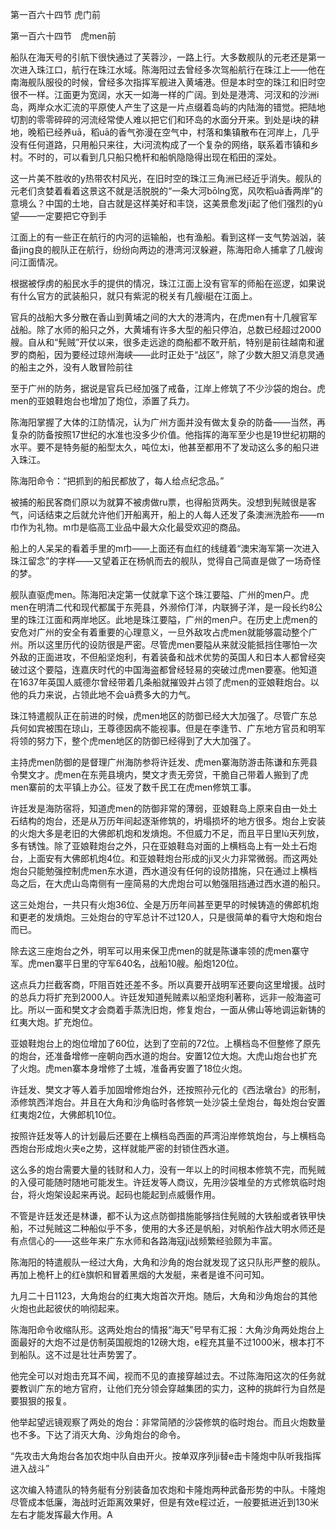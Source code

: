 

第一百六十四节 虎门前

第一百六十四节　虎men前

船队在海天号的引航下很快通过了芙蓉沙，一路上行。大多数舰队的元老还是第一次进入珠江口，航行在珠江水域。陈海阳过去曾经多次驾船航行在珠江上――他在南海舰队服役的时候，曾经多次指挥军舰进入黄埔港。但是本时空的珠江和旧时空很不一样。江面更为宽阔，水天一如海一样的广阔。到处是港湾、河汊和的沙洲i岛，两岸众水汇流的平原使人产生了这是一片点缀着岛屿的内陆海的错觉。把陆地切割的零零碎碎的河流经常使人难以把它们和环岛的水面分开来。到处是i块的耕地，晚稻已经养uā，稻uā的香气弥漫在空气中，村落和集镇散布在河岸上，几乎没有任何道路，只用船只来往，大i河流构成了一个复杂的网络，联系着市镇和乡村。不时的，可以看到几只船只桅杆和船帆隐隐得出现在稻田的深处。

这一片美不胜收的y热带农村风光，在旧时空的珠江三角洲已经近乎消失。舰队的元老们贪婪着看着这景这不就是活脱脱的“一条大河bōlng宽，风吹稻uā香两岸”的意境么？中国的土地，自古就是这样美好和丰饶，这美景愈发jī起了他们强烈的yù望――一定要把它夺到手

江面上的有一些正在航行的内河的运输船，也有渔船。看到这样一支气势汹汹，装备jing良的舰队正在航行，纷纷向两边的港湾河汊躲避，陈海阳命人捕拿了几艘询问江面情况。

根据被俘虏的船民水手的提供的情况，珠江江面上没有官军的师船在巡逻，如果说有什么官方的武装船只，就只有紫泥的税关有几艘i艇在江面上。

官兵的战船大多分散在香山到黄埔之间的大大的港湾内，在虎men有十几艘官军战船。除了水师的船只之外，大黄埔有许多大型的船只停泊，总数已经超过2000艘。自从和“髡贼”开仗以来，很多走远途的商船都不敢开航，特别是前往越南和暹罗的商船，因为要经过琼州海峡――此时正处于“战区”，除了少数大胆又消息灵通的船主之外，没有人敢冒险前往

至于广州的防务，据说是官兵已经加强了戒备，江岸上修筑了不少沙袋的炮台。虎men的亚娘鞋炮台也增加了炮位，添置了兵力。

陈海阳掌握了大体的江防情况，认为广州方面并没有做太复杂的防备――当然，再复杂的防备按照17世纪的水准也没多少价值。他指挥的海军至少也是19世纪初期的水平。要不是特务艇的船型太久，吨位太i，他甚至都用不了发动这么多的船只进入珠江。

陈海阳命令：“把抓到的船民都放了，每人给点纪念品。”

被捕的船民客商们原以为就算不被虏做ru票，也得船货两失。没想到髡贼很是客气，问话结束之后就允许他们开船离开，船上的人每人还发了条澳洲洗脸布――m巾作为礼物。m巾是临高工业品中最大众化最受欢迎的商品。

船上的人呆呆的看着手里的m巾――上面还有血红的线缝着“澳宋海军第一次进入珠江留念”的字样――又望着正在杨帆而去的舰队，觉得自己简直是做了一场奇怪的梦。

舰队直驱虎men。陈海阳决定第一仗就拿下这个珠江要隘、广州的men户。虎men在明清二代和现代都属于东莞县，外濒伶仃洋，内联狮子洋，是一段长约8公里的珠江江面和两岸地区。此地是珠江要隘，广州的men户。在历史上虎men的安危对广州的安全有着重要的心理意义，一旦外敌攻占虎men就能够震动整个广州。所以这里历代的设防很是严密。尽管虎men要隘从来就没能抵挡住哪怕一次外敌的正面进攻，不但船坚炮利，有着装备和战术优势的英国人和日本人都曾经突破过这个要隘，连嘉庆时代的中国海盗都曾经轻易的突破过虎men要塞。他知道在1637年英国人威德尔曾经带着几条船就摧毁并占领了虎men的亚娘鞋炮台。以他的兵力来说，占领此地不会uā费多大的力气。

珠江特遣舰队正在前进的时候，虎men地区的防御已经大大加强了。尽管广东总兵何如宾被围在琼山，王尊德因病不能视事。但是在李逢节、广东地方官员和明军将领的努力下，整个虎men地区的防御已经得到了大大加强了。

主持虎men防御的是督理广州海防参将许廷发、虎men寨海防游击陈谦和东莞县令樊文才。虎men在东莞县境内，樊文才责无旁贷，干脆自己带着人搬到了虎men寨前的太平镇上办公。征发了数千民工在虎men修筑工事。

许廷发是海防宿将，知道虎men的防御非常的薄弱，亚娘鞋岛上原来自由一处土石结构的炮台，还是从万历年间起逐渐修筑的，坍塌损坏的地方很多。炮台上安装的火炮大多是老旧的大佛郎机炮和发熕炮。不但威力不足，而且平日里lù天列放，多有锈蚀。除了亚娘鞋炮台之外，只在亚娘鞋岛对面的上横档岛上有一处土石炮台，上面安有大佛郎机炮4位。和亚娘鞋炮台形成的ji叉火力非常微弱。而这两处炮台只能勉强控制虎men东水道，西水道没有任何的设防措施，只在通过上横档岛之后，在大虎山岛南侧有一座简易的大虎炮台可以勉强阻挡通过西水道的船只。

这三处炮台，一共只有火炮36位、全是万历年间甚至更早的时候铸造的佛郎机炮和更老的发熕炮。三处炮台的守军总计不过120人，只是很简单的看守大炮和炮台而已。

除去这三座炮台之外，明军可以用来保卫虎men的就是陈谦率领的虎men寨守军。虎men寨平日里的守军640名，战船10艘。船炮120位。

这点兵力拦截客商，吓阻百姓还差不多。所以真要开战明军还要向这里增援。战时的总兵力将扩充到2000人。许廷发知道髡贼素以船坚炮利著称，远非一般海盗可比。所以一面和樊文才会商着手蒸洗旧炮，修复炮台，一面从佛山等地调运新铸的红夷大炮。扩充炮位。

亚娘鞋炮台上的炮位增加了60位，达到了空前的72位。上横档岛不但整修了原先的炮台，还准备增修一座朝向西水道的炮台。安置12位大炮。大虎山炮台也扩充了火炮。虎men寨本身增修了土城，准备再安置了18位火炮。

许廷发、樊文才等人着手加固增修炮台外，还按照孙元化的《西法墩台》的形制，添修筑西洋炮台。并且在大角和沙角临时各修筑一处沙袋土垒炮台，每处炮台安置红夷炮2位，大佛郎机10位。

按照许廷发等人的计划最后还要在上横档岛西面的芦湾沿岸修筑炮台，与上横档岛西炮台形成炮火夹e之势，这样就能严密的封锁住西水道。

这么多的炮台需要大量的钱财和人力，没有一年以上的时间根本修筑不完，而髡贼的入侵可能随时随地可能发生。许廷发等人商议，先用沙袋堆垒的方式修筑临时炮台，将火炮架设起来再说。起码也能起到点威慑作用。

不管是许廷发还是林谦，都不认为这点防御措施能够挡住髡贼的大铁船或者铁甲快船，不过髡贼这二种船似乎不多，使用的大多还是帆船，对帆船作战大明水师还是有点信心的――这些年来广东水师和各路海寇ji战频繁经验颇为丰富。

陈海阳的特遣舰队一经过大角，大角和沙角的炮台就发现了这只队形严整的舰队。再加上桅杆上的红è旗帜和冒着黑烟的大发艇，来者是谁不问可知。

九月二十日1123，大角炮台的红夷大炮首次开炮。随后，大角和沙角炮台的其他火炮也此起彼伏的响彻起来。

陈海阳命令收缩队形。这两处炮台的情报“海天”号早有汇报：大角沙角两处炮台上面最好的大炮不过是仿制英国舰炮的12磅大炮，e程充其量不过1000米，根本打不到船队。这不过是壮壮声势罢了。

他完全可以对炮击充耳不闻，视而不见的直接穿越过去。不过陈海阳这次的任务就要教训广东的地方官府，让他们充分领会穿越集团的实力，这种的挑衅行为自然是要狠狠的报复。

他举起望远镜观察了两处的炮台：非常简陋的沙袋修筑的临时炮台。而且火炮数量也不多。下达了消灭大角、沙角炮台的命令。

“先攻击大角炮台各加农炮中队自由开火。按单双序列ji替e击卡隆炮中队听我指挥进入战斗”

这次编入特遣队的特务艇有分别装备加农炮和卡隆炮两种武备形势的中队。卡隆炮尽管成本低廉，海战时近距离效果好，但是有效e程过近，一般要抵进近到130米左右才能发挥最大作用。A

